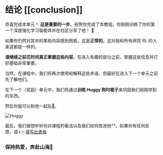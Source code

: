 # 结论 [[conclusion]]

恭喜完成本单元！ **这是重要的一步**。祝贺你完成了本教程。你刚刚训练了你的第一个深度强化学习智能体并在社区分享了他！ 🥳

如果你仍然对其中的某些内容感到困惑，这是**正常的**。这对我和所有研究 RL 的人来说都是一样的。

**请继续之前花时间真正掌握这些内容**。在进入有趣的部分之前，掌握这些信息并打好基础非常重要。

当然，在课程中，我们将再次使用和解释这些术语，但最好在进入下一个单元之前先了解他们。

在下一个（奖励）单元中，我们将通过**训练 Huggy 狗叼棍子**来巩固我们刚刚学到的东西。

然后你就可以和他一起玩🤗。

<img src="https://huggingface.co/datasets/huggingface-deep-rl-course/course-images/resolve/main/en/unit1/huggy.jpg" alt="Huggy"></img>

最后，我们很想听听你对课程的看法以及我们如何改进他**。如果你有任何反馈，请 👉 [填写此表格](https://forms.gle/BzKXWzLAGZESGNaE9)

### 保持热爱，奔赴山海🤗